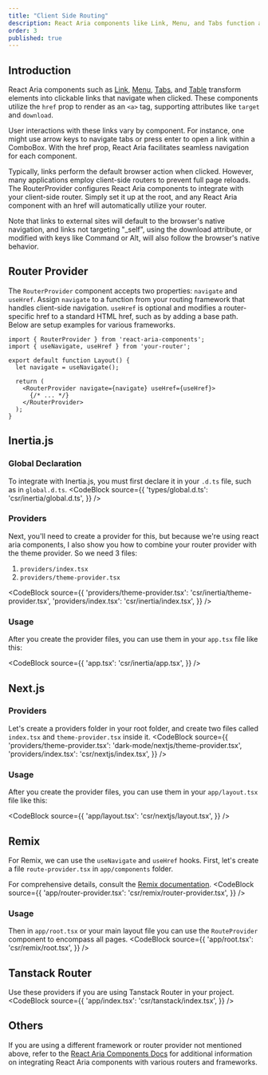 ```yaml
---
title: "Client Side Routing"
description: React Aria components like Link, Menu, and Tabs function as navigational links with `href`, supporting attributes like target and download.
order: 3
published: true
---
```


## Introduction
React Aria components such as [Link](/docs/2.x/components/navigation/link), [Menu](/docs/2.x/components/collections/menu), [Tabs](/docs/2.x/components/navigation/tabs), and [Table](/docs/2.x/components/collections/table) transform elements into clickable links that navigate when clicked. These components utilize the `href` prop to render as an `<a>` tag, supporting attributes like `target` and `download`.

User interactions with these links vary by component. For instance, one might use arrow keys to navigate tabs or press enter to open a link within a ComboBox. With the href prop, React Aria facilitates seamless navigation for each component.

Typically, links perform the default browser action when clicked. However, many applications employ client-side routers to prevent full page reloads. The RouterProvider configures React Aria components to integrate with your client-side router. Simply set it up at the root, and any React Aria component with an href will automatically utilize your router.

Note that links to external sites will default to the browser's native navigation, and links not targeting "_self", using the download attribute, or modified with keys like Command or Alt, will also follow the browser's native behavior.

## Router Provider
The `RouterProvider` component accepts two properties: `navigate` and `useHref`. Assign `navigate` to a function from your routing framework that handles client-side navigation. `useHref` is optional and modifies a router-specific href to a standard HTML href, such as by adding a base path. Below are setup examples for various frameworks.
```tsx
import { RouterProvider } from 'react-aria-components';
import { useNavigate, useHref } from 'your-router';

export default function Layout() {
  let navigate = useNavigate();

  return (
    <RouterProvider navigate={navigate} useHref={useHref}>
      {/* ... */}
    </RouterProvider>
  );
}
```

## Inertia.js
### Global Declaration
To integrate with Inertia.js, you must first declare it in your `.d.ts` file, such as in `global.d.ts`.
<CodeBlock
    source={{
        'types/global.d.ts': 'csr/inertia/global.d.ts',
    }} />


### Providers
Next, you'll need to create a provider for this, but because we're using react aria components, I also show you how to combine your router provider with the theme provider. So we need 3 files:
1. `providers/index.tsx`
2. `providers/theme-provider.tsx`

<CodeBlock
    source={{
        'providers/theme-provider.tsx': 'csr/inertia/theme-provider.tsx',
        'providers/index.tsx': 'csr/inertia/index.tsx',
    }} />
### Usage
After you create the provider files, you can use them in your `app.tsx` file like this:

<CodeBlock
    source={{
        'app.tsx': 'csr/inertia/app.tsx',
    }} />

## Next.js
### Providers
Let's create a providers folder in your root folder, and create two files called `index.tsx` and `theme-provider.tsx` inside it.
<CodeBlock
    source={{
        'providers/theme-provider.tsx': 'dark-mode/nextjs/theme-provider.tsx',
        'providers/index.tsx': 'csr/nextjs/index.tsx',
    }} />
### Usage
After you create the provider files, you can use them in your `app/layout.tsx` file like this:

<CodeBlock
    source={{
        'app/layout.tsx': 'csr/nextjs/layout.tsx',
    }} />


## Remix
For Remix, we can use the `useNavigate` and `useHref` hooks. First, let's create a file `route-provider.tsx` in `app/components` folder.

For comprehensive details, consult the [Remix documentation](https://remix.run/docs/en/main/file-conventions/root).
<CodeBlock
    source={{
        'app/router-provider.tsx': 'csr/remix/router-provider.tsx',
    }} />

### Usage
Then in `app/root.tsx` or your main layout file you can use the `RouteProvider` component to encompass all pages.
<CodeBlock
    source={{
        'app/root.tsx': 'csr/remix/root.tsx',
    }} />

## Tanstack Router
Use these providers if you are using Tanstack Router in your project.
<CodeBlock
    source={{
        'app/index.tsx': 'csr/tanstack/index.tsx',
    }} />

## Others
If you are using a different framework or router provider not mentioned above, refer to the [React Aria Components Docs](https://react-spectrum.adobe.com/react-aria/routing.html) for additional information on integrating React Aria components with various routers and frameworks.
